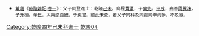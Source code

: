 {{Navbox
|name = 乾隆四年己未科殿試金榜
|title = 乾隆四年（[[1739年]]）己未科殿試金榜
|titlestyle = background-color:#FFD700;
|image =
|style = width:100%;text-align:center; 
|groupstyle = text-align:center; background-color:#FFD700;
|liststyle = text-align:center;
|state = {{{state<includeonly>|collapsed</includeonly>}}}
|group1 = 第一甲<br>賜進士及第<br>共3名
|list1 = '''[[莊有恭]]''' - '''[[涂逢震|-{涂}-逢震]]''' - '''[[秦勇均]]'''

|group2 = 第二甲<br>賜進士出身<br>共90名
|list2 = [[陸秩|陸　秩]] - [[官獻瑤]] - [[陳鍔|陳　鍔]] - [[許炯|許　炯]] - [[袁枚|袁　枚]] - [[陳大㫻]] - [[裘曰修]] - [[沈德潛]] - [[蔣麟昌]] - [[楊開鼎]]<br>[[孫拱極]] - [[汪元麟]] - [[儲麟趾]] - [[程景伊]] - [[徐景熹]] - [[曹經|曹　經]] - [[鄭萬年]] - [[聞人棠]] - [[沈彥縉]] - [[梁啓心]]<br>[[高名世]] - [[鞠遜行]] - [[姚廷祐]] - [[莊熊芝]] - [[黃可潤]] - [[羅華|羅　華]] - [[胡世科]] - [[徐垣 (乾隆進士)|徐　垣]] - [[金文淳 (清朝)|金文淳]] - [[楊澐森]]<br>[[軒轅誥]] - [[喻煒|喻　煒]] - [[陸廣霖]] - [[唐炳|唐　炳]] - [[劉純煒]] - [[徐文煜]] - [[沈驚遠]] - [[陶鏞|陶　鏞]] - [[方世儁]] - [[蔡揚宗]]<br>[[林興濟]] - [[費蘭先]] - [[許朝|許　朝]] - [[陳興祚]] - [[王覺蓮]] - [[胡彥輔]] - [[孫良貴]] - [[張釣鰲]] - [[葉酉|葉　酉]] - [[黃大本]]<br>[[夏金章]] - [[孫煒|孫　煒]] - [[馮成修]] - [[張𢐧|張　{{僻字|𢐧|⿱敬弓}}]] - [[王執玉]] - [[鈕汝騏]] - [[管一清]] - [[洪科捷]] - [[周世紀]] - [[張昌蕃]]<br>[[繆敦仁]] - [[張鏐 (乾隆進士)|張　鏐]] - [[王錦 (乾隆進士)|王　錦]] - [[沈廷標]] - [[孫坦|孫　坦]] - [[邱柱|邱　柱]] - [[葉有詞]] - [[王化南]] - [[費昭|費　昭]] - [[姜朝乘]]<br>[[邵其德]] - [[卜寧一]] - [[王元令]] - [[朱橒|朱　橒]] - [[楊勳 (乾隆進士)|楊　勳]] - [[李超 (清朝)|李　超]] - [[謝穎元]] - [[王居正]] - [[伍文運]] - [[丁濰|丁　濰]]<br>[[吳嗣富]] - [[沈燡燔]] - [[趙天衢]] - [[施敬勝]] - [[呼華國]] - [[鄒有譽]] - [[陳中龍]] - [[聶燾|聶　燾]] - [[詹肯構]] - [[管二象]]

|group3 = 第三甲<br>賜同進士出身<br>共235名
|list3 = [[楊任仁]] - [[任元文]] - [[朱之鐸]] - [[邱性善]] - [[謝家樹]] - [[陳士琰]] - [[陳正勳]] - [[富介齡]] - [[祁成一]] - [[蔣岳|蔣　岳]]<br>[[郭家英]] - [[黨維世]] - [[何疇|何　疇]] - [[林調燮]] - [[戴兆復]] - [[蔡正笏]] - [[丁儔嵩]] - [[伊貴綬]] - [[鄭志鯨]] - [[張學浩]]<br>[[郭之銓]] - [[林學鳴]] - [[喬序𪂼|喬序{{僻字|𪂼|上相下鳥}}]] - [[顧龍光]] - [[劉斯和]] - [[出科聯]] - [[周燾|周　燾]] - [[胡華訓]] - [[許治|許　治]] - [[葛淳|葛　淳]]<br>[[陳僩|陳　僩]] - [[李基生]] - [[傅溥|傅　溥]] - [[興國 (乾隆進士)|興　國]] - [[符大紀]] - [[趙遠猷]] - [[楊大琛]] - [[葛乃袞]] - [[王世庠]] - [[劉子丑]]<br>[[李祥麟 (乾隆進士)|李祥麟]] - [[崔錀|崔　錀]] - [[丁源淇]] - [[慕豫生]] - [[徐鴻昇]] - [[金景涑]] - [[沈弘模]] - [[林光鋒]] - [[勒福|勒　福]] - [[謝弘恩]]<br>[[孔傳炣]] - [[朱洽|朱　洽]] - [[胡建偉]] - [[施淇|施　淇]] - [[孔雲|孔　雲]] - [[傅錫鞶]] - [[黃澍綸]] - [[鄧承齊]] - [[王光佩]] - [[龐遙|龐　遙]]<br>[[唐弘宇]] - [[詹春光]] - [[葉苑|葉　苑]] - [[伊興阿]] - [[遲逢元]] - [[陳新燕]] - [[李景晟(乾隆進士)|李景晟]] - [[張起麟]] - [[蕭宗元]] - [[孔傳正]]<br>[[王錫書]] - [[王贈華]] - [[蕭惟耀]] - [[周金紳]] - [[張田|張　田]] - [[陳琨|陳　琨]] - [[張麟萊]] - [[王士鰲]] - [[李湖|李　湖]] - [[江均|江　均]]<br>[[張繩祖]] - [[畢宿燾]] - [[王培宗]] - [[鄭琯|鄭　琯]] - [[張宗衡]] - [[徐孝常]] - [[鍾一誠]] - [[劉爲鴻]] - [[段珂|段　珂]] - [[高桐 (乾隆進士)|高　桐]]<br>[[蔣廷芳]] - [[吳億|吳　億]] - [[靳學軾]] - [[單烺|單　烺]] - [[劉樸|劉　樸]] - [[吳元春]] - [[郭偉人]] - [[黃紳|黃　紳]] - [[趙德昌 (乾隆進士)|趙德昌]] - [[王元音]]<br>[[初元方]] - [[李大鵬]] - [[王清箱]] - [[楊愚|楊　愚]] - [[楊珪|楊　珪]] - [[陳居易]] - [[張鳳瑞]] - [[梁善長]] - [[吳文正]] - [[劉際泰]]<br>[[巫慧|巫　慧]] - [[帥桂|帥　桂]] - [[劉慎|劉　慎]] - [[黃繹|黃　繹]] - [[張文運]] - [[楊培 (乾隆進士)|楊　培]] - [[曹大瑾]] - [[郭裕|郭　裕]] - [[洪汧|洪　汧]] - [[元凱|元　凱]]<br>[[孫景烈]] - [[胡鳴珂]] - [[羅愔|羅　愔]] - [[巴金泰]] - [[趙崇文]] - [[張世棟]] - [[費瀛|費　瀛]] - [[賈䡆|賈　{{僻字|䡆|左車右公}}]] - [[鄭其仁]] - [[王緯 (乾隆進士)|王　緯]]<br>[[孫鑛 (乾隆進士)|孫　鑛]] - [[鍾秀|鍾　秀]] - [[郭匡|郭　匡]] - [[毛德馨]] - [[楊鸞|楊　鸞]] - [[胡斯盛]] - [[甘美|甘　美]] - [[孫默|孫　默]] - [[陳材 (乾隆己未進士)|陳　材]] - [[劉霖|劉　霖]]<br>[[張銘 (乾隆進士)|張　銘]] - [[劉起芬]] - [[黃有覲]] - [[劉定麟]] - [[段毓靈]] - [[路縣圃]] - [[謝才 (乾隆進士)|謝　才]] - [[張如紱]] - [[彭學麟]] - [[高廷元]]<br>[[彭作霖]] - [[李勳 (乾隆進士)|李　勳]] - [[龔士楷]] - [[張雲翮]] - [[廪格|廪　格]] - [[王肇基]] - [[黎上選]] - [[石攻玉]] - [[王鴻|王　鴻]] - [[吳躍龍]]<br>[[張作舟]] - [[謝千子]] - [[彭侶|彭　侶]] - [[丁士睿]] - [[熊倬|熊　倬]] - [[黃玉衡]] - [[仇元基]] - [[林鴻 (乾隆進士)|林　鴻]] - [[李先益]] - [[高其文]]<br>[[朱華國]] - [[程善述]] - [[潘炯|潘　炯]] - [[陳兆昌]] - [[劉熤|劉　熤]] - [[黃瑞鵬]] - [[方連澗]] - [[傅隆阿]] - [[葉天樞]] - [[冉宗洙]]<br>[[李芳蕃]] - [[王程焰]] - [[郭錦春]] - [[孫龍光]] - [[舒瞻|舒　瞻]] - [[宋恂|宋　恂]] - [[陽岐|陽　岐]] - [[梁德隆]] - [[高容|高　容]] - [[程巖|程　巖]]<br>[[文兆奭]] - [[趙永孝]] - [[丁復瀛]] - [[許元善]] - [[張聖治]] - [[宋熙|宋　熙]] - [[許元鍈]] - [[房逢年]] - [[郭濚|郭　濚]] - [[李復發]]<br>[[江牧|江　牧]] - [[黃文都]] - [[劉廷梁]] - [[歐陽星]] - [[萬方|萬　方]] - [[朱曾仲]] - [[郝璞|郝　璞]] - [[張昱 (乾隆進士)|張　昱]] - [[屠祖赉]] - [[李正揆]]<br>[[紀宣猷]] - [[金國彥]] - [[孫慶槐]] - [[董朱英]] - [[王作霖]] - [[梁爾珣]] - [[邱應瑑]] - [[馬伯輅]] - [[馬乾彰]] - [[邱仰嶙]]<br>[[王致清]] - [[聶元善]] - [[王琮 (乾隆進士)|王　琮]] - [[蔣應焻]] - [[黃福 (乾隆進士)|黃　福]] - [[任陳晉|陳　晉]] - [[周人麒]] - [[趙金簡]] - [[達時濟]] - [[胡養正]]<br>[[唐學海]] - [[陳汝睿]] - [[凌樹屏]] - [[彭紹茲]] - [[李斯昇]]<span style="color: #FFFFFF;"> - －－－ - －－－ - －－－ - －－－ - －－－</span>
|belowstyle = text-align: center; background-color:#FFD700;
|below='''前一科：[[Template:乾隆二年丁巳恩科殿試金榜|乾隆二年丁巳恩科]]　'''·'''　後一科：[[Template:乾隆七年壬戌科殿試金榜|乾隆七年壬戌科]]'''<br>'''同科進士：[[Template:乾隆四年己未科繙譯進士金榜|乾隆四年己未繙譯科]]、[[Template:乾隆四年己未科武殿試金榜|乾隆四年己未武科]]'''
}}
[[Category:乾隆四年己未科進士]]
<noinclude>
[[Category:乾隆四年己未科進士| ]]
[[Category:清朝進士模板|乾隆04]]
*<small>[[戴璐]]《[[藤陰雜記]]·[[s:藤陰雜記/卷1|卷一]]》：父子同登進士：乾隆[[Template:乾隆四年己未科殿試金榜|己未]]，烏程[[費瀛]]，子[[費蘭先|蘭先]]。[[Template:乾隆十九年甲戌科殿試金榜|甲戌]]，嘉善[[周翼洙]]，子[[周升桓|升桓]]。[[Template:乾隆二十六年辛巳恩科殿試金榜|辛巳]]，大興[[邵自鎮]]，子[[邵庾曾|庾曾]]。前此未查。若父子同科及同胞同舉尚多，不及錄。</small></noinclude>
